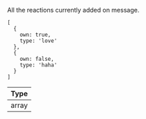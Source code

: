 All the reactions currently added on message.

```tsx
[
  {
    own: true,
    type: 'love'
  },
  {
    own: false,
    type: 'haha'
  }
]
```

| Type |
| - |
| array |
